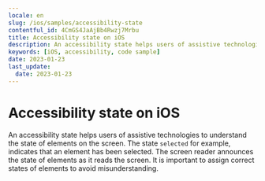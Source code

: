 ```yaml
---
locale: en
slug: /ios/samples/accessibility-state
contentful_id: 4CmGS4JaAjBb4Rwzj7Mrbu
title: Accessibility state on iOS
description: An accessibility state helps users of assistive technologies to understand the state of elements on the screen.
keywords: [iOS, accessibility, code sample]
date: 2023-01-23
last_update:
  date: 2023-01-23
---
```


# Accessibility state on iOS

An accessibility state helps users of assistive technologies to understand the state of elements on the screen. The state `selected` for example, indicates that an element has been selected. The screen reader announces the state of elements as it reads the screen. It is important to assign correct states of elements to avoid misunderstanding.

<CodeSample id="accessibility-state" locale="en" platform="ios"/>

